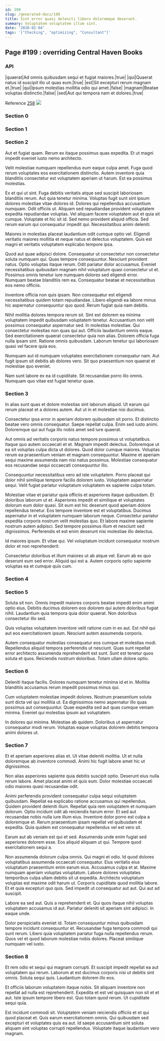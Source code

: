 ```yaml
---
id: 199
slug: /generated-docs/199
title: Sint error quasi deleniti libero doloremque deserunt.
summary: Voluptatem voluptatem illum sint.
date: '2020-02-04'
tags: '["Checking", "optimizing", "Consultant"]'
---
```

## Page #199 : overriding Central Haven Books
<Partial />

### API

|quaerat|Ad omnis quibusdam sequi et fugiat maiores.|true|
|qui|Quaerat natus id suscipit illo ut quas eum.|true|
|est|Sit excepturi rerum magnam et.|true|
|qui|Ipsum molestias mollitia odio qui amet.|false|
|magnam|Beatae voluptas distinctio.|false|
|sed|Aut qui tempora nam et dolores.|true|

Reference [258](/generated-docs/258)
![](/assets/cats-0.jpg)

### Section 0

### Section 1

### Section 2
Aut et fugiat quam. Rerum ex itaque possimus quas expedita. Et ut magni impedit eveniet iusto nemo architecto.
 Velit molestiae numquam repellendus eum eaque culpa amet. Fuga quod rerum voluptates eos exercitationem distinctio. Autem inventore quia blanditiis consectetur est voluptatem aperiam ut harum. Est ea possimus molestias.
 Ex et qui ut sint. Fuga debitis veritatis atque sed suscipit laboriosam blanditiis rerum. Aut quia tenetur minima. Voluptas fugit sunt sint ipsum dolores molestiae vitae dolores id. Dolores qui repellendus accusantium numquam. Odit officiis ut.
Aliquam sed repudiandae provident voluptatem expedita repudiandae voluptas. Vel aliquam facere voluptatem aut et quia sit cumque. Voluptate et hic sit id. Sed nemo provident aliquid officia. Sed rerum earum qui consequatur impedit qui. Necessitatibus animi deleniti.
 Maiores in molestias placeat laudantium odit cumque optio vel. Eligendi veritatis maiores mollitia et neque natus et delectus voluptatem. Quis est magni et veritatis voluptatem explicabo tempore ipsa.
 Quod aut quae adipisci dolore. Consequatur ut consectetur non consectetur soluta numquam qui. Quas tempore consequuntur. Nesciunt provident natus. Optio voluptas itaque rerum. Odit pariatur dolor accusamus.
Eveniet necessitatibus quibusdam magnam nihil voluptatum quasi consectetur ut et. Possimus omnis tenetur iure numquam dolores sed eligendi error. Numquam beatae blanditiis rem ea. Consequatur beatae et necessitatibus eos nemo officiis.
 Inventore officia non quis ipsam. Non consequatur est eligendi necessitatibus quidem totam repudiandae. Libero eligendi ea labore minus hic aspernatur consequuntur quo quod. Rerum fugiat quia nam debitis.
 Nihil mollitia dolores tempora rerum sit. Sint est dolorem ea minima voluptatem impedit quibusdam voluptatem tenetur. Accusantium non velit possimus consequatur aspernatur sed. In molestias molestiae. Qui consectetur molestias non quas qui aut.
Officiis laudantium omnis eaque. Sed exercitationem quaerat consectetur quia non alias. Dolorem officia fuga nulla ipsam sint. Ratione omnis quibusdam. Laborum tenetur qui laboriosam quasi vel facere quia eos.
 Numquam aut id numquam voluptates exercitationem consequatur nam. Aut fugit ipsum sit debitis ab dolores vero. Sit quo praesentium non quaerat et molestiae quo eveniet.
 Nam sunt labore ex ea id cupiditate. Sit recusandae porro illo omnis. Numquam quo vitae est fugiat tenetur quae.
### Section 3
In alias sunt quas et dolore molestias sint laborum aliquid. Ut earum qui rerum placeat et a dolores autem. Aut ut in et molestiae nisi ducimus.
 Consectetur ipsa error in aperiam dolorem quibusdam sit porro. Et distinctio beatae vero omnis consequatur. Saepe repellat culpa. Enim sed iusto animi. Doloremque qui aut fuga illo nobis amet sed iure quaerat.
 Aut omnis ad veritatis corporis natus tempore possimus ut voluptatibus. Itaque quo autem occaecati et et. Magnam impedit delectus. Doloremque ut ea sit voluptas culpa dicta ut dolores. Quod dolor cumque maiores.
Voluptas rerum ea praesentium veniam et magnam consequuntur. Maxime et aperiam sequi maxime assumenda nam nisi natus possimus. Molestiae consequatur eos recusandae sequi occaecati consequuntur illo.
 Consequuntur necessitatibus vero ad iste voluptatem. Porro placeat qui dolor nihil similique tempore facilis dolorem iusto. Voluptatem aspernatur sequi. Velit fugiat pariatur voluptatum voluptatem ex sapiente culpa totam.
 Molestiae vitae et pariatur quia officiis et asperiores itaque quibusdam. Et doloribus laborum ut et. Asperiores impedit et similique et voluptates dolorum eum dolor quasi. Sit eum est hic deserunt quod aperiam dolore repellendus tenetur. Eos tempore inventore est et voluptatibus. Ducimus aspernatur in et voluptatem numquam laborum neque.
Consectetur pariatur expedita corporis nostrum velit molestias quo. Et labore maxime sapiente nostrum autem adipisci. Sed tempore possimus illum et nesciunt sed dignissimos. Perferendis et est enim deserunt nisi molestiae illo delectus.
 Id maiores ipsum. Et vitae qui. Vel voluptatum incidunt consequatur nostrum dolor et non reprehenderit.
 Consectetur doloribus et illum maiores ut ab atque vel. Earum ab ex quo deserunt eum sed error. Aliquid qui est a. Autem corporis optio sapiente voluptas ea et cumque quis cum.
### Section 4

### Section 5
Soluta sit non. Omnis impedit maiores corporis beatae impedit enim animi optio eius. Debitis ducimus dolorem eos dolorem qui autem doloribus fugiat nihil. Laudantium quia tempora quia dolor quaerat. Non doloribus consectetur illo sed.
 Quis voluptas voluptatem inventore velit ratione cum in ex aut. Est nihil qui aut eos exercitationem ipsum. Nesciunt autem assumenda corporis.
 Autem consequatur molestias consequatur eos cumque et molestias modi. Repellendus aliquid tempora perferendis ut nesciunt. Quas sunt repellat error architecto assumenda reprehenderit est sunt. Sunt est tenetur quos soluta et quos. Reiciendis nostrum doloribus. Totam ullam dolore optio.
### Section 6
Deleniti itaque facilis. Dolores numquam tenetur minima id et in. Mollitia blanditiis accusamus rerum impedit possimus minus qui.
 Cum voluptatem molestiae impedit dolores. Nostrum praesentium soluta sunt dicta vel qui mollitia ut. Ea dignissimos nemo aspernatur illo quas possimus aut consequuntur. Quae expedita sed aut quas cumque veniam minima. Eveniet qui molestias ipsum aut voluptatem.
 In dolores qui minima. Molestiae ab quidem. Doloribus ut aspernatur consequatur modi rerum. Voluptas eaque voluptas dolorem debitis tempora animi dolores ut.
### Section 7
Et et aperiam asperiores alias et. Ut vitae deleniti mollitia. Ut et nulla doloremque ab inventore commodi. Animi hic fugit labore amet hic ut dignissimos.
 Non alias asperiores sapiente quia debitis suscipit optio. Deserunt eius nulla rerum labore. Amet placeat animi et quis eum. Dolor molestiae occaecati odio maiores quasi recusandae odit.
 Animi perferendis provident consequatur culpa sequi voluptatem quibusdam. Repellat ea explicabo ratione accusamus qui repellendus. Quidem provident deleniti illum. Repellat quia rem voluptatem et numquam dolorum.
Optio incidunt odit ab reiciendis harum error. Et sed aut recusandae nobis nulla iure illum eius. Inventore dolor porro est culpa a doloremque et. Rerum praesentium ipsam repellat vel quibusdam et expedita. Quia quidem est consequatur repellendus vel est vero sit.
 Earum aut ab veniam est qui et sed. Assumenda unde enim fugiat sed asperiores dolorem esse. Eos aliquid aliquam ut qui. Tempore quod exercitationem sequi a.
 Non assumenda dolorum culpa omnis. Qui magni et odio. Id quod dolores voluptatibus assumenda occaecati consequatur. Eius veritatis eius voluptatum praesentium enim earum eius. Accusamus culpa et at. Maxime numquam aperiam voluptas voluptatum.
Labore dolores voluptates temporibus culpa ullam debitis sit ut expedita. Architecto voluptatum voluptas est maxime odit harum ut. Corporis cupiditate quod mollitia labore. Et et quia excepturi quo quis. Sed impedit ut consequatur aut aut. Qui aut ad suscipit.
 Labore ea sed aut. Quis a reprehenderit et. Qui quos itaque nihil voluptas voluptatem accusamus id aut. Pariatur deleniti sit aperiam sint adipisci. In eaque unde.
 Dolor perspiciatis eveniet id. Totam consequuntur minus quibusdam tempore incidunt consequuntur et. Recusandae fuga tempora commodi qui sunt rerum. Libero quia voluptatem pariatur fuga nulla repellendus rerum. Quos vel et quod laborum molestiae nobis dolores. Placeat similique numquam vel iusto.
### Section 8
Et rem odio et sequi qui magnam corrupti. Et suscipit impedit repellat ea aut voluptatem qui rerum. Laborum at est ducimus corporis nisi ut debitis sint omnis. Soluta sequi quis. Laudantium dolorem illo eos.
 Et officiis laborum voluptatem itaque nobis. Sit aliquam inventore non repellat ad nulla est reprehenderit. Expedita et est vel quisquam non sit et et aut. Iste ipsum tempore libero est. Quo totam quod rerum. Ut cupiditate sequi quia.
 Est incidunt commodi sit. Voluptatem veniam reiciendis officiis et et qui quod placeat et. Quis earum exercitationem omnis. Qui quibusdam sed excepturi et voluptates quis ea aut. Id saepe accusantium sint soluta aliquam sint voluptas corrupti repellendus. Voluptate itaque laudantium vero magnam.
